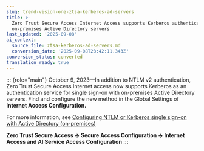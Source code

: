 ```yaml
---
slug: trend-vision-one-ztsa-kerberos-ad-servers
title: >-
  Zero Trust Secure Access Internet Access supports Kerberos authentication with
  on-premises Active Directory servers
last_updated: '2025-09-08'
ai_context:
  source_file: ztsa-kerberos-ad-servers.md
  conversion_date: '2025-09-08T23:42:11.343Z'
conversion_status: converted
translation_ready: true
---
```


::: {role="main"}
October 9, 2023—In addition to NTLM v2 authentication, Zero Trust Secure Access Internet access now supports Kerberos as an authentication service for single sign-on with on-premises Active Directory servers. Find and configure the new method in the Global Settings of **Internet Access Configuration.**

For more information, see [Configuring NTLM or Kerberos single sign-on with Active Directory (on-premises)](ntlm-kerberos-sso-ad.mdx)

**Zero Trust Secure Access → Secure Access Configuration → Internet Access and AI Service Access Configuration**
:::
